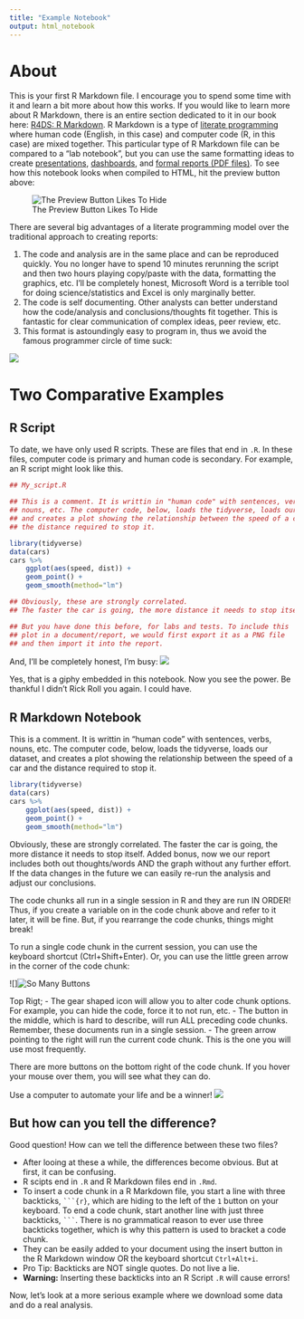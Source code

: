 ```yaml
---
title: "Example Notebook"
output: html_notebook
---
```


# About

This is your first R Markdown file. I encourage you to spend some time with it and learn a bit more about how this works. If you would like to learn more about R Markdown, there is an entire section dedicated to it in our book here: [R4DS: R Markdown](https://r4ds.had.co.nz/r-markdown.html). R Markdown is a type of [literate programming](https://en.wikipedia.org/wiki/Literate_programming) where human code (English, in this case) and computer code (R, in this case) are mixed together. This particular type of R Markdown file can be compared to a "lab notebook", but you can use the same formatting ideas to create [presentations](https://bookdown.org/yihui/rmarkdown/slidy-presentation.html), [dashboards](https://rmarkdown.rstudio.com/flexdashboard/index.html), and [formal reports (PDF files)](https://bookdown.org/yihui/rmarkdown/pdf-document.html). To see how this notebook looks when compiled to HTML, hit the preview button above: 

![The Preview Button Likes To Hide](https://raw.githubusercontent.com/intro-to-data/Labs/master/Week%2010/preview.png)

There are several big advantages of a literate programming model over the traditional approach to creating reports:

1. The code and analysis are in the same place and can be reproduced quickly. You no longer have to spend 10 minutes rerunning the script and then two hours playing copy/paste with the data, formatting the graphics, etc. I'll be completely honest, Microsoft Word is a terrible tool for doing science/statistics and Excel is only marginally better.
2. The code is self documenting. Other analysts can better understand how the code/analysis and conclusions/thoughts fit together. This is fantastic for clear communication of complex ideas, peer review, etc. 
3. This format is astoundingly easy to program in, thus we avoid the famous programmer circle of time suck:

![](https://imgs.xkcd.com/comics/is_it_worth_the_time.png)

# Two Comparative Examples

## R Script

To date, we have only used R scripts. These are files that end in `.R`. In these files, computer code is primary and human code is secondary. For example, an R script might look like this.

```r
## My_script.R

## This is a comment. It is writtin in "human code" with sentences, verbs, 
## nouns, etc. The computer code, below, loads the tidyverse, loads our dataset,
## and creates a plot showing the relationship between the speed of a car and 
## the distance required to stop it.

library(tidyverse)
data(cars)
cars %>% 
    ggplot(aes(speed, dist)) + 
    geom_point() + 
    geom_smooth(method="lm")

## Obviously, these are strongly correlated. 
## The faster the car is going, the more distance it needs to stop itself.

## But you have done this before, for labs and tests. To include this
## plot in a document/report, we would first export it as a PNG file
## and then import it into the report.
```

And, I'll be completely honest, I'm busy:
![](https://media.giphy.com/media/10PcMWwtZSYk2k/giphy.gif)

Yes, that is a giphy embedded in this notebook. Now you see the power.
Be thankful I didn't Rick Roll you again. I could have.

## R Markdown Notebook

This is a comment. It is writtin in "human code" with sentences, verbs, nouns,
etc. The computer code, below, loads the tidyverse, loads our dataset, and 
creates a plot showing the relationship between the speed of a car and the
distance required to stop it.

```r

library(tidyverse)
data(cars)
cars %>% 
    ggplot(aes(speed, dist)) + 
    geom_point() + 
    geom_smooth(method="lm")
```

Obviously, these are strongly correlated. The faster the car is going, the more 
distance it needs to stop itself. Added bonus, now we our report includes both 
out thoughts/words AND the graph without any further effort. If the data changes
in the future we can easily re-run the analysis and adjust our conclusions.

The code chunks all run in a single session in R and they are run IN ORDER! Thus, if you create a variable on in the code chunk above and refer to it later, it will be fine. But, if you rearrange the code chunks, things might break!

To run a single code chunk in the current session, you can use the keyboard shortcut (Ctrl+Shift+Enter). Or, you can use the little green arrow in the corner of the code chunk:

![]![So Many Buttons](https://raw.githubusercontent.com/intro-to-data/Labs/master/Week%2010/code_chunk.png)

Top Rigt;
- The gear shaped icon will allow you to alter code chunk options. For example, 
  you can hide the code, force it to not run, etc.
- The button in the middle, which is hard to describe, will run ALL preceding 
  code chunks. Remember, these documents run in a single session.
- The green arrow pointing to the right will run the current code chunk. This is
  the one you will use most frequently.

There are more buttons on the bottom right of the code chunk. If you hover your 
mouse over them, you will see what they can do. 

Use a computer to automate your life and be a winner!
![](https://media3.giphy.com/media/xmxGoENM1V81q/giphy.gif?cid=ecf05e47c5ff1ea151355146c060e0a974e87fff24ee0586&rid=giphy.gif)

## But how can you tell the difference?

Good question! How can we tell the difference between these two files?

- After looing at these a while, the differences become obvious. But at first,
  it can be confusing.
- R scipts end in `.R` and R Markdown files end in `.Rmd`.
- To insert a code chunk in a R Markdown file, you start a line with three 
  backticks, `` ```{r} ``, which are hiding to the left of the `1` 
  button on your keyboard. To end a code chunk, start another line with just 
  three backticks, `` ``` ``. There is no grammatical reason to ever use three 
  backticks together, which is why this pattern is used to bracket a code chunk.
- They can be easily added to your document using the insert button in the R 
  Markdown window OR the keyboard shortcut `Ctrl+Alt+i`.
- Pro Tip: Backticks are NOT single quotes. Do not live a lie.
- **Warning:** Inserting these backticks into an R Script `.R` will cause errors!


Now, let's look at a more serious example where we download some data and do a 
real analysis.
